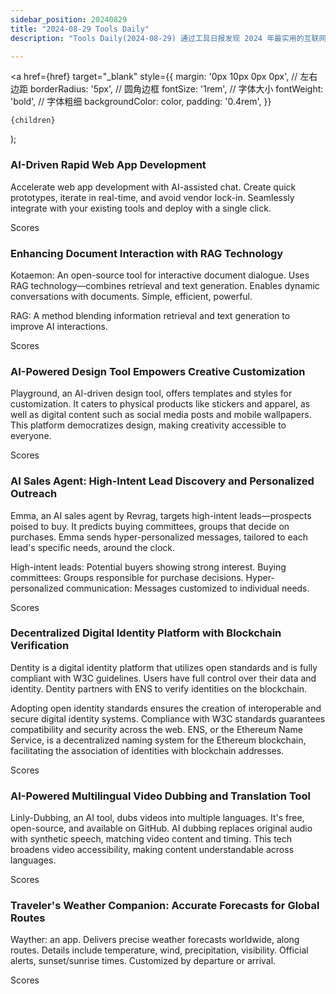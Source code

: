 ```yaml
---
sidebar_position: 20240829
title: "2024-08-29 Tools Daily"
description: "Tools Daily(2024-08-29) 通过工具日报发现 2024 年最实用的互联网软件、AI工具和产品！"

---
```



  <a
    href={href}
    target="_blank"
    style={{
      margin: '0px 10px 0px 0px', // 左右边距
      borderRadius: '5px', // 圆角边框
      fontSize: '1rem', // 字体大小
      fontWeight: 'bold', // 字体粗细
      backgroundColor: color,
      padding: '0.4rem',
    }}
  >
    {children}
  </a>
);

### AI-Driven Rapid Web App Development

Accelerate web app development with AI-assisted chat. Create quick prototypes, iterate in real-time, and avoid vendor lock-in. Seamlessly integrate with your existing tools and deploy with a single click.

<Link href="/news/2024/08/29/AIDriven-Rapid-Web-App-Development" color="#B0C4DE">Scores</Link>

### Enhancing Document Interaction with RAG Technology

Kotaemon: An open-source tool for interactive document dialogue. Uses RAG technology—combines retrieval and text generation. Enables dynamic conversations with documents. Simple, efficient, powerful.

RAG: A method blending information retrieval and text generation to improve AI interactions.

<Link href="/news/2024/08/29/Enhancing-Document-Interaction-with-RAG-Technology" color="#B0C4DE">Scores</Link>

### AI-Powered Design Tool Empowers Creative Customization

Playground, an AI-driven design tool, offers templates and styles for customization. It caters to physical products like stickers and apparel, as well as digital content such as social media posts and mobile wallpapers. This platform democratizes design, making creativity accessible to everyone.

<Link href="/news/2024/08/29/AIPowered-Design-Tool-Empowers-Creative-Customization" color="#B0C4DE">Scores</Link>

### AI Sales Agent: High-Intent Lead Discovery and Personalized Outreach

Emma, an AI sales agent by Revrag, targets high-intent leads—prospects poised to buy. It predicts buying committees, groups that decide on purchases. Emma sends hyper-personalized messages, tailored to each lead's specific needs, around the clock.

High-intent leads: Potential buyers showing strong interest.
Buying committees: Groups responsible for purchase decisions.
Hyper-personalized communication: Messages customized to individual needs.

<Link href="/news/2024/08/29/AI-Sales-Agent-HighIntent-Lead-Discovery-and-Personalized-Ou" color="#B0C4DE">Scores</Link>

### Decentralized Digital Identity Platform with Blockchain Verification

Dentity is a digital identity platform that utilizes open standards and is fully compliant with W3C guidelines. Users have full control over their data and identity. Dentity partners with ENS to verify identities on the blockchain.

Adopting open identity standards ensures the creation of interoperable and secure digital identity systems. Compliance with W3C standards guarantees compatibility and security across the web. ENS, or the Ethereum Name Service, is a decentralized naming system for the Ethereum blockchain, facilitating the association of identities with blockchain addresses.

<Link href="/news/2024/08/29/Decentralized-Digital-Identity-Platform-with-Blockchain-Veri" color="#B0C4DE">Scores</Link>

### AI-Powered Multilingual Video Dubbing and Translation Tool

Linly-Dubbing, an AI tool, dubs videos into multiple languages. It's free, open-source, and available on GitHub. AI dubbing replaces original audio with synthetic speech, matching video content and timing. This tech broadens video accessibility, making content understandable across languages.

<Link href="/news/2024/08/29/AIPowered-Multilingual-Video-Dubbing-and-Translation-Tool" color="#B0C4DE">Scores</Link>

### Traveler's Weather Companion: Accurate Forecasts for Global Routes

Wayther: an app. Delivers precise weather forecasts worldwide, along routes. Details include temperature, wind, precipitation, visibility. Official alerts, sunset/sunrise times. Customized by departure or arrival.

<Link href="/news/2024/08/29/Travelers-Weather-Companion-Accurate-Forecasts-for-Global-Ro" color="#B0C4DE">Scores</Link>

